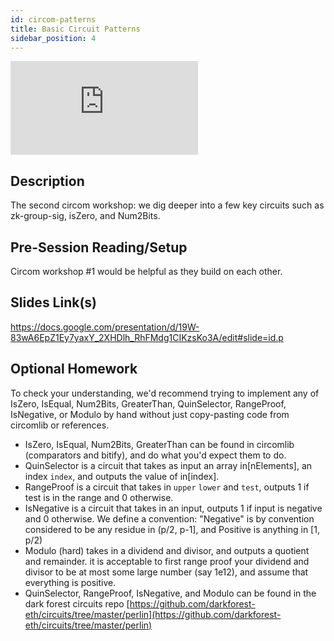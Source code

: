 ```yaml
---
id: circom-patterns
title: Basic Circuit Patterns
sidebar_position: 4
---
```


<iframe
  src="https://www.youtube.com/embed/SJKBQ0krciw"
  title="YouTube video player"
  frameborder="0"
  allow="accelerometer; autoplay; clipboard-write; encrypted-media; gyroscope; picture-in-picture"
  allowfullscreen
></iframe>

## Description

The second circom workshop: we dig deeper into a few key circuits such as zk-group-sig, isZero, and Num2Bits.

## Pre-Session Reading/Setup

Circom workshop #1 would be helpful as they build on each other.

## Slides Link(s)

https://docs.google.com/presentation/d/19W-83wA6EpZ1Ey7yaxY_2XHDlh_RhFMdg1CIKzsKo3A/edit#slide=id.p

## Optional Homework

To check your understanding, we'd recommend trying to implement any of IsZero, IsEqual, Num2Bits, GreaterThan, QuinSelector, RangeProof, IsNegative, or Modulo by hand without just copy-pasting code from circomlib or references.

- IsZero, IsEqual, Num2Bits, GreaterThan can be found in circomlib (comparators and bitify), and do what you'd expect them to do.
- QuinSelector is a circuit that takes as input an array in[nElements], an index `index`, and outputs the value of in[index].
- RangeProof is a circuit that takes in `upper` `lower` and `test`, outputs 1 if test is in the range and 0 otherwise.
- IsNegative is a circuit that takes in an input, outputs 1 if input is negative and 0 otherwise. We define a convention: "Negative" is by convention considered to be any residue in (p/2, p-1], and Positive is anything in [1, p/2)
- Modulo (hard) takes in a dividend and divisor, and outputs a quotient and remainder. it is acceptable to first range proof your dividend and divisor to be at most some large number (say 1e12), and assume that everything is positive.
- QuinSelector, RangeProof, IsNegative, and Modulo can be found in the dark forest circuits repo [https://github.com/darkforest-eth/circuits/tree/master/perlin](https://github.com/darkforest-eth/circuits/tree/master/perlin)
